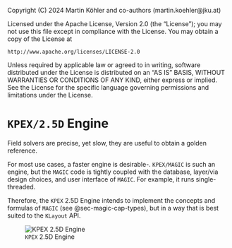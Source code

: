 ::: {.content-hidden}
Copyright (C) 2024 Martin Köhler and co-authors (martin.koehler@jku.at)

Licensed under the Apache License, Version 2.0 (the "License");
you may not use this file except in compliance with the License.
You may obtain a copy of the License at

    http://www.apache.org/licenses/LICENSE-2.0

Unless required by applicable law or agreed to in writing, software
distributed under the License is distributed on an "AS IS" BASIS,
WITHOUT WARRANTIES OR CONDITIONS OF ANY KIND, either express or implied.
See the License for the specific language governing permissions and
limitations under the License.
:::

# `KPEX/2.5D` Engine

Field solvers are precise, yet slow, they are useful to obtain a golden reference.

For most use cases, a faster engine is desirable-.
`KPEX/MAGIC` is such an engine, but the `MAGIC` code is tightly coupled with the database, layer/via design choices, and user interface of `MAGIC`. For example, it runs single-threaded.

Therefore, the `KPEX` 2.5D Engine intends to implement the concepts and formulas of `MAGIC` (see @sec-magic-cap-types), but in a way that is best suited to the `KLayout` API.

![`KPEX` 2.5D Engine](figures/kpex-engine-2.5D-overview.svg)

